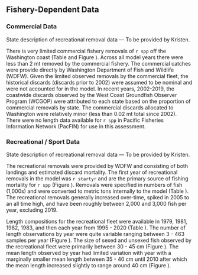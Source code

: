 ## Fishery-Dependent Data


### Commercial Data

State description of recreational removal data --- To be provided by Kristen.

There is very limited commercial fishery removals of `r spp` off the Washington coast (Table \ref{tab:allcatches} and Figure \ref{fig:catch}). Across all model years there were less than 2 mt removed by the commercial fishery. The commercial catches were provide directly by Washington Department of Fish and Wildlife (WDFW). Given the limited observed removals by the commercial fleet, the historical discards (discards prior to 2002) were assumed to be nominal and were not accounted for in the model.  In recent years, 2002-2019, the coastwide discards observed by the West Coast Groundfish Observer Program (WCGOP) were attributed to each state based on the proportion of commercial removals by state.  The commercial discards allocated to Washington were relatively minor (less than 0.02 mt total since 2002).  There were no length data available for `r spp` in Pacific Fisheries Information Network (PacFIN) for use in this assessment.  


### Recreational / Sport Data

State description of recreational removal data --- To be provided by Kristen.

The recreational removals were provided by WDFW and consisting of both landings and estimated discard mortality. The first year of recreational removals in the model was `r startyr` and are the primary source of fishing mortality for `r spp` (Figure \ref{fig:catch}). Removals were specified in numbers of fish (1,000s) and were converted to metric tons internally to the model  (Table \ref{tab:nums-mt}). The recreational removals generally increased over-time, spiked in 2005 to an all time high, and have been roughly between 2,000 and 3,000 fish per year, excluding 2019.  

Length compositions for the recreational fleet were available in 1979, 1981, 1982, 1983, and then each year from 1995 - 2020 (Table \ref{tab:len-samps}). The number of length observations by year were quite variable ranging between 3 - 463 samples per year (Figure \ref{fig:wa-len-data}). The size of sexed and unsexed fish observed by the recreational fleet were primarily between 30 - 45 cm (Figure \ref{fig:wa-len-agg}).  The mean length observed by year had limited variation with year with a marginally smaller mean length between 35 - 40 cm until 2010 after which the mean length increased slightly to range around 40 cm (Figure \ref{fig:mean-len-data}).     




